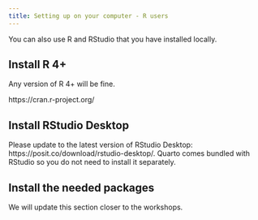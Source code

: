 ```yaml
---
title: Setting up on your computer - R users
---
```


You can also use R and RStudio that you have installed locally.

## Install R 4+

Any version of R 4+ will be fine. 

https://cran.r-project.org/

## Install RStudio Desktop

Please update to the latest version of RStudio Desktop: https://posit.co/download/rstudio-desktop/. Quarto comes bundled with RStudio so you do not need to install it separately.

## Install the needed packages

We will update this section closer to the workshops.